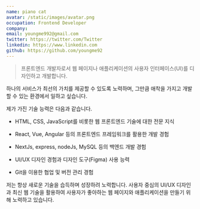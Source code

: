 ```yaml
---
name: piano cat
avatar: /static/images/avatar.png
occupation: Frontend Developer
company: 
email: youngme992@gmail.com
twitter: https://twitter.com/Twitter
linkedin: https://www.linkedin.com
github: https://github.com/youngme92
---
```


> 프론트엔드 개발자로서 웹 페이지나 애플리케이션의 사용자 인터페이스(UI)를 디자인하고 개발합니다.

하나의 서비스가 최선의 가치를 제공할 수 있도록 노력하며, 그만큼 애착을 가지고 개발할 수 있는 환경에서 일하고 싶습니다.

제가 가진 기술 능력은 다음과 같습니다.

- HTML, CSS, JavaScript를 비롯한 웹 프론트엔드 기술에 대한 전문 지식

- React, Vue, Angular 등의 프론트엔드 프레임워크를 활용한 개발 경험

- NextJs, express, nodeJs, MySQL 등의 백엔드 개발 경험

- UI/UX 디자인 경험과 디자인 도구(Figma) 사용 능력

- Git을 이용한 협업 및 버전 관리 경험

저는 항상 새로운 기술을 습득하며 성장하려 노력합니다. 
사용자 중심의 UI/UX 디자인과 최신 웹 기술을 활용하여 사용자가 좋아하는 웹 페이지와 애플리케이션을 만들기 위해 노력하고 있습니다.

